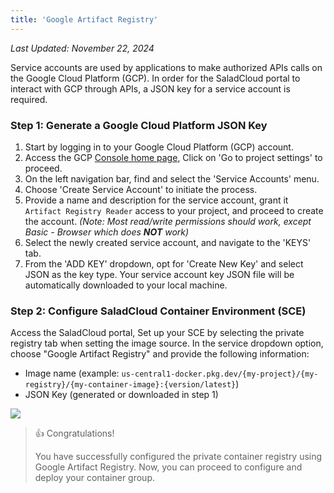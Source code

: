 ```yaml
---
title: 'Google Artifact Registry'
---
```


*Last Updated: November 22, 2024*


Service accounts are used by applications to make authorized APIs calls on the Google Cloud Platform (GCP). In order for
the SaladCloud portal to interact with GCP through APIs, a JSON key for a service account is required.

### Step 1: Generate a Google Cloud Platform JSON Key

1. Start by logging in to your Google Cloud Platform (GCP) account.
2. Access the GCP [Console home page](https://console.cloud.google.com), Click on 'Go to project settings' to proceed.
3. On the left navigation bar, find and select the 'Service Accounts' menu.
4. Choose 'Create Service Account' to initiate the process.
5. Provide a name and description for the service account, grant it `Artifact Registry Reader` access to your project,
   and proceed to create the account. _(Note: Most read/write permissions should work, except Basic - Browser which does
   **NOT** work)_
6. Select the newly created service account, and navigate to the 'KEYS' tab.
7. From the 'ADD KEY' dropdown, opt for 'Create New Key' and select JSON as the key type. Your service account key JSON
   file will be automatically downloaded to your local machine.

### Step 2: Configure SaladCloud Container Environment (SCE)

Access the SaladCloud portal, Set up your SCE by selecting the private registry tab when setting the image source. In
the service dropdown option, choose "Google Artifact Registry" and provide the following information:

- Image name (example: `us-central1-docker.pkg.dev/{my-project}/{my-registry}/{my-container-image}:{version/latest}`)
- JSON Key (generated or downloaded in step 1)

<img src="/products/sce/container-groups/registries/images/configure-gar.png" />

> 👍 Congratulations!
>
> You have successfully configured the private container registry using Google Artifact Registry. Now, you can proceed
> to configure and deploy your container group.
